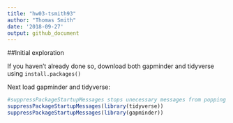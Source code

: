 ```yaml
---
title: "hw03-tsmith93"
author: "Thomas Smith"
date: '2018-09-27'
output: github_document
---
```


##Initial exploration

If you haven't already done so, download both gapminder and tidyverse using `install.packages()` 

Next load gapminder and tidyverse:

```r
#suppressPackageStartupMessages stops unecessary messages from popping up
suppressPackageStartupMessages(library(tidyverse))
suppressPackageStartupMessages(library(gapminder))
```





